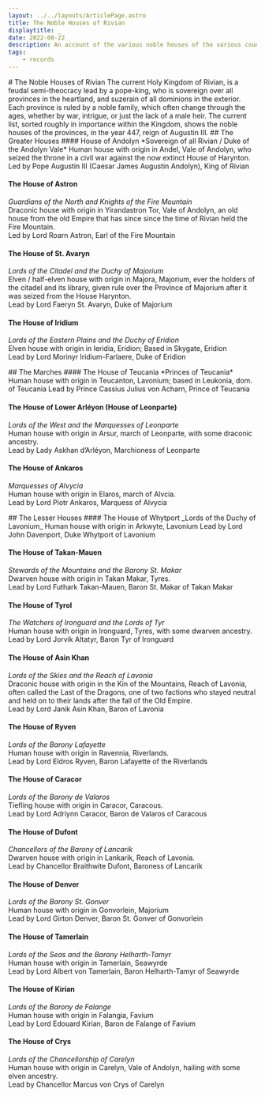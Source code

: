 ```yaml
---
layout: ../../layouts/ArticlePage.astro
title: The Noble Houses of Rivian
displaytitle: _
date: 2022-08-22
description: An account of the various noble houses of the various counties and provinces of the Rivenian Kingdom, under the reign of James Andolyn.
tags:
    - records
---
```


<ColourBand>
# The Noble Houses of Rivian
</ColourBand>

<CBox>
<Drop>T</Drop>he current Holy Kingdom of Rivian, is a feudal semi-theocracy lead by a pope-king, who is sovereign over all provinces in the heartland, and suzerain of all dominions in the exterior. Each province is ruled by a noble family, which often change through the ages, whether by war, intrigue, or just the lack of a male heir. The current list, sorted roughly in importance within the Kingdom, shows the noble houses of the provinces, in the year 447, reign of Augustin III.
</CBox>

<ColourBand>
## The Greater Houses
</ColourBand>

<CBox>
#### House of Andolyn
*Sovereign of all Rivian / Duke of the Andolyn Vale*    
Human house with origin in Andel, Vale of Andolyn, who seized the throne in a civil war against the now extinct House of Harynton.    
Led by Pope Augustin III (Caesar James Augustin Andolyn), King of Rivian


#### The House of Astron
*Guardians of the North and Knights of the Fire Mountain*    
Draconic house with origin in Yirandastron Tor, Vale of Andolyn, an old house from the old Empire that has since since the time of Rivian held the Fire Mountain.    
Led by Lord Roarn Astron, Earl of the Fire Mountain


#### The House of St. Avaryn

*Lords of the Citadel and the Duchy of Majorium*    
Elven / half-elven house with origin in Majora, Majorium, ever the holders of the citadel and its library, given rule over the Province of Majorium after it was seized from the House Harynton.    
Lead by Lord Faeryn St. Avaryn, Duke of Majorium


#### The House of Iridium

*Lords of the Eastern Plains and the Duchy of Eridion*    
Elven house with origin in Ieridia, Eridion; Based in Skygate, Eridion    
Lead by Lord Morinyr Iridium-Farlaere, Duke of Eridion

</CBox>

<ColourBand>
## The Marches
</ColourBand>

<CBox>
#### The House of Teucania
*Princes of Teucania*     
Human house with origin in Teucanton, Lavonium; based in Leukonia, dom. of Teucania    
Lead by Prince Cassius Julius von Acharn, Prince of Teucania


#### The House of Lower Arléyon (House of Leonparte)

*Lords of the West and the Marquesses of Leonparte*    
Human house with origin in Arsur, march of Leonparte, with some draconic ancestry.    
Lead by Lady Askhan d’Arléyon, Marchioness of Leonparte


#### The House of Ankaros

*Marquesses of Alvycia*    
Human house with origin in Elaros, march of Alvcia.    
Lead by Lord Piotr Ankaros, Marquess of Alvycia

</CBox>

<ColourBand>
## The Lesser Houses
</ColourBand>

<CBox>
#### The House of Whytport
_Lords of the Duchy of Lavonium_    
Human house with origin in Arkwyte, Lavonium    
Lead by Lord John Davenport, Duke Whytport of Lavonium

#### The House of Takan-Mauen
_Stewards of the Mountains and the Barony St. Makar_    
Dwarven house with origin in Takan Makar, Tyres.    
Lead by Lord Futhark Takan-Mauen, Baron St. Makar of Takan Makar

#### The House of Tyrol
_The Watchers of Ironguard and the Lords of Tyr_    
Human house with origin in Ironguard, Tyres, with some dwarven ancestry.    
Lead by Lord Jorvik Altatyr, Baron Tyr of Ironguard

#### The House of Asin Khan
_Lords of the Skies and the Reach of Lavonia_    
Draconic house with origin in the Kin of the Mountains, Reach of Lavonia, often called the Last of the Dragons, one of two factions who stayed neutral and held on to their lands after the fall of the Old Empire.    
Lead by Lord Janik Asin Khan, Baron of Lavonia

#### The House of Ryven
_Lords of the Barony Lafayette_    
Human house with origin in Ravennia, Riverlands.    
Lead by Lord Eldros Ryven, Baron Lafayette of the Riverlands

#### The House of Caracor
_Lords of the Barony de Valaros_    
Tiefling house with origin in Caracor, Caracous.    
Lead by Lord Adriynn Caracor, Baron de Valaros of Caracous

#### The House of Dufont
_Chancellors of the Barony of Lancarik_    
Dwarven house with origin in Lankarik, Reach of Lavonia.    
Lead by Chancellor Braithwite Dufont, Baroness of Lancarik

#### The House of Denver
_Lords of the Barony St. Gonver_    
Human house with origin in Gonvorlein, Majorium    
Lead by Lord Girton Denver, Baron St. Gonver of Gonvorlein

#### The House of Tamerlain
_Lords of the Seas and the Barony Helharth-Tamyr_    
Human house with origin in Tamerlain, Seawyrde    
Lead by Lord Albert von Tamerlain, Baron Helharth-Tamyr of Seawyrde

#### The House of Kirian
_Lords of the Barony de Falange_    
Human house with origin in Falangia, Favium     
Lead by Lord Edouard Kirian, Baron de Falange of Favium    

#### The House of Crys
_Lords of the Chancellorship of Carelyn_    
Human house with origin in Carelyn, Vale of Andolyn, hailing with some elven ancestry.    
Lead by Chancellor Marcus von Crys of Carelyn
</CBox>